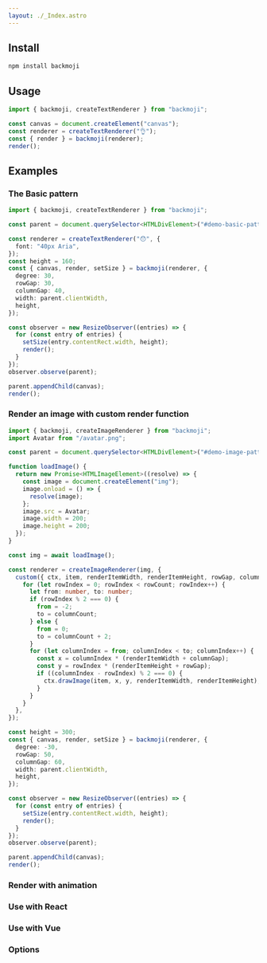 ```yaml
---
layout: ./_Index.astro
---
```


## Install

```sh
npm install backmoji
```

## Usage

```ts
import { backmoji, createTextRenderer } from "backmoji";

const canvas = document.createElement("canvas");
const renderer = createTextRenderer("👌");
const { render } = backmoji(renderer);
render();
```

## Examples

### The Basic pattern


<BasicPattern />

```ts
import { backmoji, createTextRenderer } from "backmoji";

const parent = document.querySelector<HTMLDivElement>("#demo-basic-pattern")!;

const renderer = createTextRenderer("😯", {
  font: "40px Aria",
});
const height = 160;
const { canvas, render, setSize } = backmoji(renderer, {
  degree: 30,
  rowGap: 30,
  columnGap: 40,
  width: parent.clientWidth,
  height,
});

const observer = new ResizeObserver((entries) => {
  for (const entry of entries) {
    setSize(entry.contentRect.width, height);
    render();
  }
});
observer.observe(parent);

parent.appendChild(canvas);
render();
```

### Render an image with custom render function


<ImagePattern />

```ts
import { backmoji, createImageRenderer } from "backmoji";
import Avatar from "/avatar.png";

const parent = document.querySelector<HTMLDivElement>("#demo-image-pattern")!;

function loadImage() {
  return new Promise<HTMLImageElement>((resolve) => {
    const image = document.createElement("img");
    image.onload = () => {
      resolve(image);
    };
    image.src = Avatar;
    image.width = 200;
    image.height = 200;
  });
}

const img = await loadImage();

const renderer = createImageRenderer(img, {
  custom({ ctx, item, renderItemWidth, renderItemHeight, rowGap, columnGap, columnCount, rowCount }) {
    for (let rowIndex = 0; rowIndex < rowCount; rowIndex++) {
      let from: number, to: number;
      if (rowIndex % 2 === 0) {
        from = -2;
        to = columnCount;
      } else {
        from = 0;
        to = columnCount + 2;
      }
      for (let columnIndex = from; columnIndex < to; columnIndex++) {
        const x = columnIndex * (renderItemWidth + columnGap);
        const y = rowIndex * (renderItemHeight + rowGap);
        if ((columnIndex - rowIndex) % 2 === 0) {
          ctx.drawImage(item, x, y, renderItemWidth, renderItemHeight);
        }
      }
    }
  },
});

const height = 300;
const { canvas, render, setSize } = backmoji(renderer, {
  degree: -30,
  rowGap: 50,
  columnGap: 60,
  width: parent.clientWidth,
  height,
});

const observer = new ResizeObserver((entries) => {
  for (const entry of entries) {
    setSize(entry.contentRect.width, height);
    render();
  }
});
observer.observe(parent);

parent.appendChild(canvas);
render();
```

### Render with animation

### Use with React

### Use with Vue

### Options